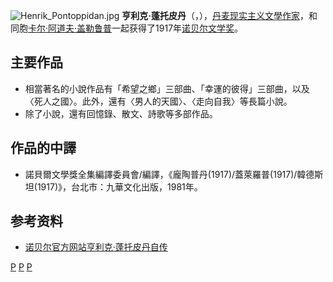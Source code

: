 [[File:Henrik_Pontoppidan.jpg|thumb]]
'''亨利克·蓬托皮丹'''（{{lang|da|'''Henrik Pontoppidan'''}}，{{bd|1857年|7月24日|1943年|8月21日|catIdx=P}}），[[丹麦|丹麦]][[现实主义文學|现实主义文學]][[作家|作家]]，和同胞[[卡尔·阿道夫·盖勒鲁普|卡尔·阿道夫·盖勒鲁普]]一起获得了1917年[[诺贝尔文学奖|诺贝尔文学奖]]。

==主要作品==
* 相當著名的小說作品有「希望之鄉」三部曲、「幸運的彼得」三部曲，以及〈死人之國〉。此外，還有〈男人的天國〉、〈走向自我〉等長篇小說。
*除了小說，還有回憶錄、散文、詩歌等多部作品。

==作品的中譯==
*諾貝爾文學獎全集編譯委員會/編譯，《龐陶普丹(1917)/蓋萊羅普(1917)/韓德斯坦(1917)》，台北市：九華文化出版，1981年。

== 参考资料 ==
<references />
* [http://nobelprize.org/nobel_prizes/literature/laureates/1917/pontoppidan-autobio.html 诺贝尔官方网站亨利克·蓬托皮丹自传] {{Wayback|url=http://nobelprize.org/nobel_prizes/literature/laureates/1917/pontoppidan-autobio.html |date=20110226195734 }}

{{诺贝尔文学奖获得者 (1901年－1925年)}}

{{Authority control}}
[[Category:丹麦作家|P]]
[[Category:诺贝尔文学奖获得者|P]]
[[Category:丹麦诺贝尔奖得主|P]]